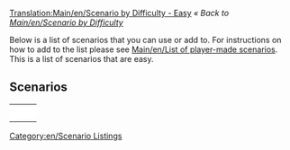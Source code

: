 [[Translation:Main/en/Scenario by Difficulty - Easy]]{{en/-}}
''« Back to [[Main/en/Scenario by Difficulty]]''

[[Category:en/Scenario Listings]]

Below is a list of scenarios that you can use or add to. For instructions on how to add to the list please see [[Main/en/List of player-made scenarios]]. This is a list of scenarios that are easy.

==Scenarios==

{|
|-
|style="border:none;background:white"|
{{Scenario:Italy}}

|style="border:none;background:white"|
{{Scenario:Florida}}

|style="border:none;background:white"|
{{Scenario:Kloof}}

|-
|style="border:none;background:white"|
{{Scenario:A Mars Odyssey}}

|style="border:none;background:white"|
{{Scenario:United Kingdom}}

|style="border:none;background:white"|
{{Scenario:New Industries 2}}

|-
|style="border:none;background:white"|
{{Scenario:Arctic_Industrial_2007}}

|style="border:none;background:white"|
{{Scenario:CarstsMonsterScenario v3}}

|style="border:none;background:white"|
{{Scenario:CarstsTrainingScenario v3}}

|-
|style="border:none;background:white"|
{{Scenario:Malta}}

|style="border:none;background:white"|
{{Scenario:Whistler}}

|style="border:none;background:white"|
{{Scenario:Flevoland}}

|-
|style="border:none;background:white"|
{{Scenario:Fractal_Landscape}}

|}